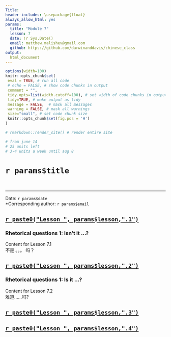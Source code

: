 ```yaml
---
Title: 
header-includes: \usepackage{float}
always_allow_html: yes
params: 
  title: "Module 7"
  lesson: 7
  date: !r Sys.Date()
  email: matthew.malishev@gmail.com 
  github: https://github.com/darwinanddavis/chinese_class   
output:
  html_document
---
```


<!-- ---------------------------------------------------------------- -->
<!-- ----------------------- rmd settings --------------------------- -->
<!-- ---------------------------------------------------------------- -->

<!-- rmd settings -->
```r
options(width=100)
knitr::opts_chunk$set(
 eval = TRUE, # run all code
 # echo = FALSE, # show code chunks in output 
 comment = "",
 tidy.opts=list(width.cutoff=100), # set width of code chunks in output
 tidy=TRUE, # make output as tidy
 message = FALSE,  # mask all messages
 warning = FALSE, # mask all warnings 
 size="small", # set code chunk size
 knitr::opts_chunk$set(fig.pos = 'H')
)

# rmarkdown::render_site() # render entire site

# from june 14
# 25 units left
# 3-4 units a week until aug 8

```

# `r params$title`  

\  

******    


\newpage   

Date: `r params$date`  
*Corresponding author: `r params$email`     


## [`r paste0("Lesson ", params$lesson,".1")`](`r paste0('lesson',params$lesson,'_',1,'.html')`)    

### Rhetorical questions 1: Isn't it ...?  
Content for Lesson 7.1  
不是 。。。 吗？    

## [`r paste0("Lesson ", params$lesson,".2")`](`r paste0('lesson',params$lesson,'_',2,'.html')`)   

### Rhetorical questions 1: Is it ...?  
Content for Lesson 7.2  
难道……吗?  

## [`r paste0("Lesson ", params$lesson,".3")`](`r paste0('lesson',params$lesson,'_',3,'.html')`)   

### 

## [`r paste0("Lesson ", params$lesson,".4")`](`r paste0('lesson',params$lesson,'_',4,'.html')`)   

### 


  











  
